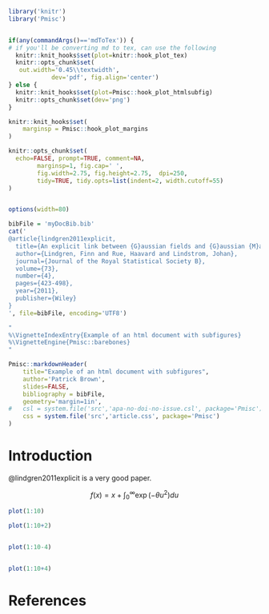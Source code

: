 ```r

library('knitr')
library('Pmisc')


if(any(commandArgs()=='mdToTex')) {
# if you'll be converting md to tex, can use the following
  knitr::knit_hooks$set(plot=knitr::hook_plot_tex)  
  knitr::opts_chunk$set(
   out.width='0.45\\textwidth', 
			dev='pdf', fig.align='center')
} else {
  knitr::knit_hooks$set(plot=Pmisc::hook_plot_htmlsubfig)
  knitr::opts_chunk$set(dev='png')
}

knitr::knit_hooks$set(
	marginsp = Pmisc::hook_plot_margins
)

knitr::opts_chunk$set(
  echo=FALSE, prompt=TRUE, comment=NA,
		marginsp=1, fig.cap=' ',
		fig.width=2.75, fig.height=2.75,  dpi=250, 
		tidy=TRUE, tidy.opts=list(indent=2, width.cutoff=55)
)


options(width=80)

bibFile = 'myDocBib.bib'
cat('
@article{lindgren2011explicit,
  title={An explicit link between {G}aussian fields and {G}aussian {M}arkov random fields the stochastic partial differential equation approach},
  author={Lindgren, Finn and Rue, Haavard and Lindstrom, Johan},
  journal={Journal of the Royal Statistical Society B},
  volume={73},
  number={4},
  pages={423-498},
  year={2011},
  publisher={Wiley}
}
', file=bibFile, encoding='UTF8')

```

```r
"
%\VignetteIndexEntry{Example of an html document with subfigures}
%\VignetteEngine{Pmisc::barebones}
"
```

		
```r
Pmisc::markdownHeader(
	title="Example of an html document with subfigures", 		
	author='Patrick Brown',
	slides=FALSE,
	bibliography = bibFile,
	geometry='margin=1in',
#	csl = system.file('src','apa-no-doi-no-issue.csl', package='Pmisc'),
	css = system.file('src','article.css', package='Pmisc')
)
```


# Introduction


@lindgren2011explicit is a very good paper.


$$
f(x) = x + \int_0^\infty \exp(-\theta u^2) du
$$


```r
plot(1:10)

plot(1:10+2)


plot(1:10-4)


plot(1:10+4)
```


# References

